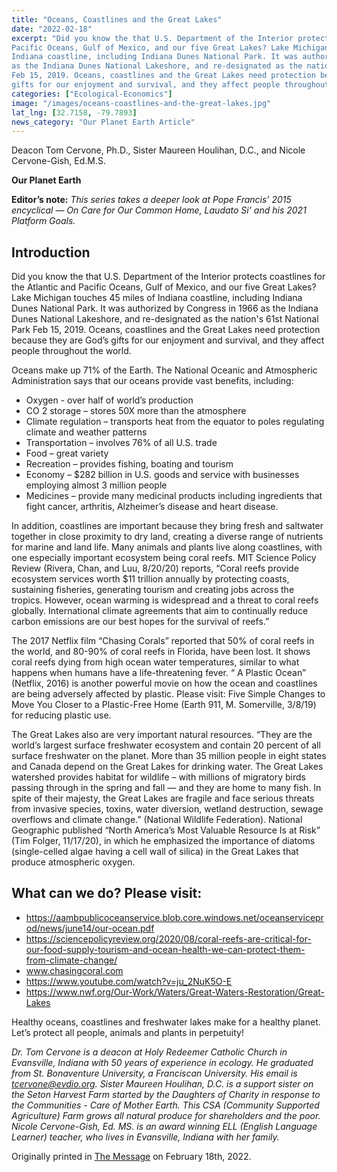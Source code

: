 ```yaml
---
title: "Oceans, Coastlines and the Great Lakes"
date: "2022-02-18"
excerpt: "Did you know the that U.S. Department of the Interior protects coastlines for the Atlantic and
Pacific Oceans, Gulf of Mexico, and our five Great Lakes? Lake Michigan touches 45 miles of
Indiana coastline, including Indiana Dunes National Park. It was authorized by Congress in 1966
as the Indiana Dunes National Lakeshore, and re-designated as the nation&#39;s 61st National Park
Feb 15, 2019. Oceans, coastlines and the Great Lakes need protection because they are God’s
gifts for our enjoyment and survival, and they affect people throughout the world."
categories: ["Ecological-Economics"]
image: "/images/oceans-coastlines-and-the-great-lakes.jpg"
lat_lng: [32.7158, -79.7893]
news_category: "Our Planet Earth Article"
---
```


<CustomImage
  src="https://raw.githubusercontent.com/MCervone14/our-planet-earth-articles/main/images/oceans-coastlines-and-the-great-lakes.jpg"
  alt="Coastline with forest"
  priority={true}
/>

Deacon Tom Cervone, Ph.D., Sister Maureen Houlihan, D.C., and Nicole Cervone-Gish, Ed.M.S.

**Our Planet Earth**

**Editor’s note:**
_This series takes a deeper look at Pope Francis’ 2015 encyclical ― On Care for Our Common
Home, Laudato Si’ and his 2021 Platform Goals._

## Introduction

Did you know the that U.S. Department of the Interior protects coastlines for the Atlantic and
Pacific Oceans, Gulf of Mexico, and our five Great Lakes? Lake Michigan touches 45 miles of
Indiana coastline, including Indiana Dunes National Park. It was authorized by Congress in 1966
as the Indiana Dunes National Lakeshore, and re-designated as the nation&#39;s 61st National Park
Feb 15, 2019. Oceans, coastlines and the Great Lakes need protection because they are God’s
gifts for our enjoyment and survival, and they affect people throughout the world.

Oceans make up 71% of the Earth. The National Oceanic and Atmospheric Administration says
that our oceans provide vast benefits, including:

- Oxygen - over half of world’s production
- CO 2 storage – stores 50X more than the atmosphere
- Climate regulation – transports heat from the equator to poles regulating climate and weather patterns
- Transportation – involves 76% of all U.S. trade
- Food – great variety
- Recreation – provides fishing, boating and tourism
- Economy – $282 billion in U.S. goods and service with businesses employing almost 3 million people
- Medicines – provide many medicinal products including ingredients that fight cancer, arthritis, Alzheimer’s disease and heart disease.

In addition, coastlines are important because they bring fresh and saltwater together in close
proximity to dry land, creating a diverse range of nutrients for marine and land life. Many animals
and plants live along coastlines, with one especially important ecosystem being coral reefs. MIT
Science Policy Review (Rivera, Chan, and Luu, 8/20/20) reports, “Coral reefs provide
ecosystem services worth $11 trillion annually by protecting coasts, sustaining fisheries,
generating tourism and creating jobs across the tropics. However, ocean warming is
widespread and a threat to coral reefs globally. International climate agreements that aim to
continually reduce carbon emissions are our best hopes for the survival of reefs.”

The 2017 Netflix film “Chasing Corals” reported that 50% of coral reefs in the world, and
80-90% of coral reefs in Florida, have been lost. It shows coral reefs dying from high
ocean water temperatures, similar to what happens when humans have a life-threatening
fever. “ A Plastic Ocean” (Netflix, 2016) is another powerful movie on how the ocean and
coastlines are being adversely affected by plastic. Please visit: Five Simple Changes to
Move You Closer to a Plastic-Free Home (Earth 911, M. Somerville, 3/8/19) for reducing
plastic use.

The Great Lakes also are very important natural resources. “They are the world’s largest surface
freshwater ecosystem and contain 20 percent of all surface freshwater on the planet. More than
35 million people in eight states and Canada depend on the Great Lakes for drinking water. The
Great Lakes watershed provides habitat for wildlife – with millions of migratory birds passing
through in the spring and fall ― and they are home to many fish. In spite of their majesty, the
Great Lakes are fragile and face serious threats from invasive species, toxins, water diversion,
wetland destruction, sewage overflows and climate change.” (National Wildlife Federation).
National Geographic published “North America’s Most Valuable Resource Is at Risk” (Tim
Folger, 11/17/20), in which he emphasized the importance of diatoms (single-celled algae having
a cell wall of silica) in the Great Lakes that produce atmospheric oxygen.

## What can we do? Please visit:

- https://aambpublicoceanservice.blob.core.windows.net/oceanserviceprod/news/june14/our-ocean.pdf
- https://sciencepolicyreview.org/2020/08/coral-reefs-are-critical-for-our-food-supply-tourism-and-ocean-health-we-can-protect-them-from-climate-change/
- www.chasingcoral.com
- https://www.youtube.com/watch?v=ju_2NuK5O-E
- https://www.nwf.org/Our-Work/Waters/Great-Waters-Restoration/Great-Lakes

Healthy oceans, coastlines and freshwater lakes make for a healthy planet. Let’s protect all
people, animals and plants in perpetuity!

_Dr. Tom Cervone is a deacon at Holy Redeemer Catholic Church in Evansville, Indiana with 50
years of experience in ecology. He graduated from St. Bonaventure University, a Franciscan
University. His email is tcervone@evdio.org. Sister Maureen Houlihan, D.C. is a support sister
on the Seton Harvest Farm started by the Daughters of Charity in response to the Communities -
Care of Mother Earth. This CSA (Community Supported Agriculture) Farm grows all natural
produce for shareholders and the poor. Nicole Cervone-Gish, Ed. MS. is an award winning ELL
(English Language Learner) teacher, who lives in Evansville, Indiana with her family._

Originally printed in [The Message](https://evdiomessage.org/) on February 18th, 2022.
